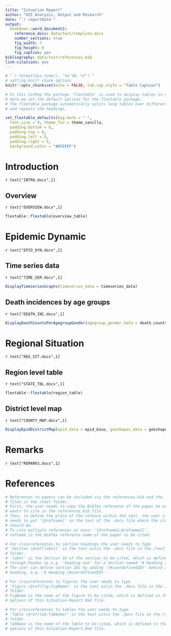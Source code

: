 ```yaml
---
title: "Situation Report"
author: "HZI Analysis, Output and Research"
date: "`r reportDate`"
output: 
  bookdown::word_document2:
    reference_docx: data/text/template.docx
    number_sections: true
    fig_width: 7
    fig_height: 6
    fig_caption: yes
bibliography: data/text/references.bib
link-citations: yes
---
```


```r
# "`r format(Sys.time(), '%d %B, %Y')`" 
# setting knitr chunk options
knitr::opts_chunk$set(echo = FALSE, tab.cap.style = "Table Caption")
```

```r
# In this SitRep the package 'flextable' is used to display tables in word.
# Here we set the default options for the flextable package.
# The flextable package automatically splits long tables over different pages 
# and repeats the headings.

set_flextable_defaults(big.mark = " ",
  font.size = 9, theme_fun = theme_vanilla,
  padding.bottom = 6,
  padding.top = 6,
  padding.left = 5,
  padding.right = 5,
  background.color = "#EFEFEF")

```

# Introduction
`r text["INTRO.docx",1]` 

## Overview
`r text["OVERVIEW.docx",1]`

```r
flextable::flextable(overview_table)
```

# Epidemic Dynamic
`r text["EPID_DYN.docx",1]` 

## Time series data
`r text["TIME_SER.docx",1]`

```r
DisplayTimeseriesGraphs(timeseries_data = timeseries_data)
```


## Death incidences by age groups
`r text["DEATH_INC.docx",1]`

```r
DisplayDeathCountsPerAgegroupGender(agegroup_gender_data = death_counts_agegroup_gender)
```

# Regional Situation
`r text["REG_SIT.docx",1]`

## Region level table
`r text["STATE_TBL.docx",1]`

```r
flextable::flextable(region_table)
```


## District level map
`r text["COUNTY_MAP.docx",1]`

```r
DisplayEpidDistrictMap(epid_data = epid_base, geoshapes_data = geoshapes_data, epidemic_indicator = "TOTAL_CONFIRMED_CASES")
```


# Remarks 
`r text["REMARKS.docx",1]`

# References
```r
# References to papers can be included via the references.bib and the .docx
# files in the /text folder.
# First, the user needs to copy the BibTex reference of the paper he or she 
# wants to cite in the references.bib file. 
# Then, to define the place of the refence within the text, the user simply 
# needs to put '[@refname]' in the text of the .docx file where the citation
# should be. 
# To cite multiple references at once: '[@refname1;@refname2]'.
# refname is the BibTex reference name of the paper to be cited.

# For crossreferences to section headings the user needs to type 
# 'Section \@ref(label)' in the text witin the .docx file in the /text
# folder.
# 'label' is the Section ID of the section to be cited, which is defined by
# through Pandoc as e.g. 'heading-one' for a Section named '# Heading one'.
# The user can define section IDs by adding '{#userdefinedID}' behind a
# heading, e.g. '# Heading {#userdefinedID}'.

# For crossreferences to figures the user needs to type 
# 'Figure \@ref(fig:FigName)' in the text witin the .docx file in the /text
# folder.
# FigName is the name of the figure to be cited, which is defined in the chunk
# options of this Situation-Report.Rmd file.

# For crossreferences to tables the user needs to type 
# 'Table \@ref(tab:TabName)' in the text witin the .docx file in the /text
# folder.
# TabName is the name of the table to be cited, which is defined in the chunk
# options of this Situation-Report.Rmd file.

```